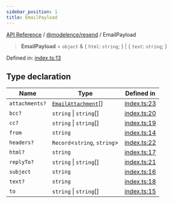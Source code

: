 ```yaml
---
sidebar_position: 1
title: EmailPayload
---
```


[API Reference](/api-reference/@modelence/resend/type-aliases/../../../index) / [@modelence/resend](/api-reference/@modelence/resend/type-aliases/../index) / EmailPayload

> **EmailPayload** = `object` & \{ `html`: `string`; \} \| \{ `text`: `string`; \}

Defined in: [index.ts:13](https://github.com/modelence/modelence/blob/90c00c5f59ec5153021760e5dfd26d4c23d21fbd/packages/resend/src/index.ts#L13)

## Type declaration

| Name | Type | Defined in |
| ------ | ------ | ------ |
| `attachments?` | [`EmailAttachment`](/api-reference/@modelence/resend/type-aliases/EmailAttachment)[] | [index.ts:23](https://github.com/modelence/modelence/blob/90c00c5f59ec5153021760e5dfd26d4c23d21fbd/packages/resend/src/index.ts#L23) |
| `bcc?` | `string` \| `string`[] | [index.ts:20](https://github.com/modelence/modelence/blob/90c00c5f59ec5153021760e5dfd26d4c23d21fbd/packages/resend/src/index.ts#L20) |
| `cc?` | `string` \| `string`[] | [index.ts:19](https://github.com/modelence/modelence/blob/90c00c5f59ec5153021760e5dfd26d4c23d21fbd/packages/resend/src/index.ts#L19) |
| `from` | `string` | [index.ts:14](https://github.com/modelence/modelence/blob/90c00c5f59ec5153021760e5dfd26d4c23d21fbd/packages/resend/src/index.ts#L14) |
| `headers?` | `Record`\<`string`, `string`\> | [index.ts:22](https://github.com/modelence/modelence/blob/90c00c5f59ec5153021760e5dfd26d4c23d21fbd/packages/resend/src/index.ts#L22) |
| `html?` | `string` | [index.ts:17](https://github.com/modelence/modelence/blob/90c00c5f59ec5153021760e5dfd26d4c23d21fbd/packages/resend/src/index.ts#L17) |
| `replyTo?` | `string` \| `string`[] | [index.ts:21](https://github.com/modelence/modelence/blob/90c00c5f59ec5153021760e5dfd26d4c23d21fbd/packages/resend/src/index.ts#L21) |
| `subject` | `string` | [index.ts:16](https://github.com/modelence/modelence/blob/90c00c5f59ec5153021760e5dfd26d4c23d21fbd/packages/resend/src/index.ts#L16) |
| `text?` | `string` | [index.ts:18](https://github.com/modelence/modelence/blob/90c00c5f59ec5153021760e5dfd26d4c23d21fbd/packages/resend/src/index.ts#L18) |
| `to` | `string` \| `string`[] | [index.ts:15](https://github.com/modelence/modelence/blob/90c00c5f59ec5153021760e5dfd26d4c23d21fbd/packages/resend/src/index.ts#L15) |
